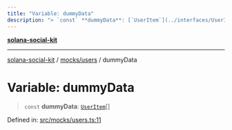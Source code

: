 ```yaml
---
title: "Variable: dummyData"
description: "> `const` **dummyData**: [`UserItem`](../interfaces/UserItem.md)[]"
---
```


[**solana-social-kit**](../../../README.mdx)

***

[solana-social-kit](../../../README.mdx) / [mocks/users](../README.mdx) / dummyData

# Variable: dummyData

> `const` **dummyData**: [`UserItem`](../interfaces/UserItem.mdx)[]

Defined in: [src/mocks/users.ts:11](https://github.com/SendArcade/solana-social-starter/blob/03568260ca96ed63f77049843c721de1cb011893/src/mocks/users.ts#L11)
